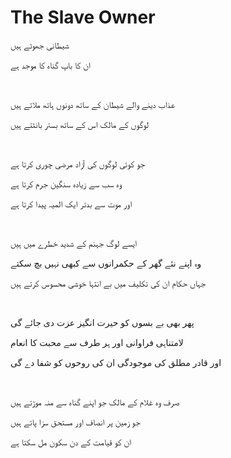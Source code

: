 # The Slave Owner

شیطانی جھوٹے ہیں

ان کا باپ گناہ کا موجد ہے

<br />

عذاب دینے والے شیطان کے ساتھ دونوں ہاتھ ملاتے ہیں

لوگوں کے مالک اس کے ساتھ بستر بانٹتے ہیں

<br />

جو کوئی لوگوں کی آزاد مرضی چوری کرتا ہے

وہ سب سے زیادہ سنگین جرم کرتا ہے

اور موت سے بدتر ایک المیہ پیدا کرتا ہے

<p></p>

<br />

ایسے لوگ جہنم کے شدید خطرے میں ہیں

وہ اپنے نئے گھر کے حکمرانوں سے کبھی نہیں بچ سکتے

جہاں حکام ان کی تکلیف میں بے انتہا خوشی محسوس کرتے ہیں

<p></p>

<br />

پھر بھی بے بسوں کو حیرت انگیز عزت دی جائے گی

لامتناہی فراوانی اور ہر طرف سے محبت کا انعام

اور قادر مطلق کی موجودگی ان کی روحوں کو شفا دے گی

<p></p>

<br />

صرف وہ غلام کے مالک جو اپنے گناہ سے منہ موڑتے ہیں

جو زمین پر انصاف اور مستحق سزا پاتے ہیں

ان کو قیامت کے دن سکون مل سکتا ہے

<p></p>